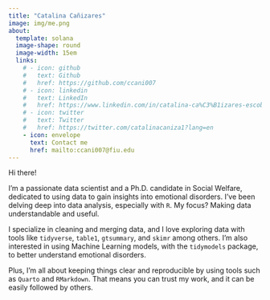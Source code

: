 ```yaml
---
title: "Catalina Cañizares"
image: img/me.png
about:
  template: solana
  image-shape: round
  image-width: 15em
  links:
    # - icon: github
    #   text: Github
    #   href: https://github.com/ccani007
    # - icon: linkedin
    #   text: LinkedIn
    #   href: https://www.linkedin.com/in/catalina-ca%C3%B1izares-escobar-2239114a/
    # - icon: twitter
    #   text: Twitter
    #   href: https://twitter.com/catalinacaniza1?lang=en
    - icon: envelope
      text: Contact me
      href: mailto:ccani007@fiu.edu
---
```



Hi there! 

I'm a passionate data scientist and a Ph.D. candidate in Social Welfare, dedicated to using data to gain insights into emotional disorders. I've been delving deep into data analysis, especially with `R`. My focus? Making data understandable and useful.

I specialize in cleaning and merging data, and I love exploring data with tools like `tidyverse`, `table1`, `gtsummary`, and `skimr` among others. I'm also interested in using Machine Learning models, with the `tidymodels` package, to better understand emotional disorders.

Plus, I'm all about keeping things clear and reproducible by using tools such as `Quarto` and `RMarkdown`. That means you can trust my work, and it can be easily followed by others. 

